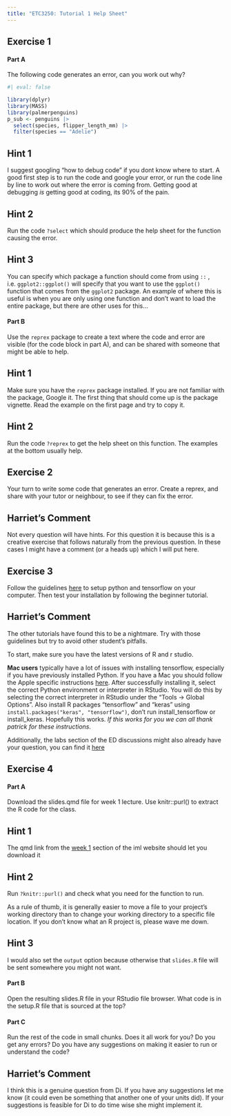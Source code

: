 ```yaml
---
title: "ETC3250: Tutorial 1 Help Sheet"
---
```


## Exercise 1
#### Part A
The following code generates an error, can you work out why?
```r
#| eval: false

library(dplyr)
library(MASS)
library(palmerpenguins)
p_sub <- penguins |>
  select(species, flipper_length_mm) |>
  filter(species == "Adelie")
```

::: {.callout-tip collapse="true"}
## Hint 1
I suggest googling "how to debug code" if you dont know where to start. A good first step is to run the code and google your error, or run the code line by line to work out where the error is coming from. Getting good at debugging *is* getting good at coding, its 90% of the pain. 
:::

::: {.callout-tip collapse="true"}
## Hint 2
Run the code `?select` which should produce the help sheet for the function causing the error. 
:::

::: {.callout-tip collapse="true"}
## Hint 3
You can specify which package a function should come from using `::` , i.e. `ggplot2::ggplot()` will specify that you want to use the `ggplot()` function that comes from the `ggplot2` package. An example of where this is useful is when you are only using one function and don't want to load the entire package, but there are other uses for this... 
:::

#### Part B
Use the `reprex` package to create a text where the code and error are visible (for the code block in part A), and can be shared with someone that might be able to help.

::: {.callout-tip collapse="true"}
## Hint 1
Make sure you have the `reprex` package installed. If you are not familiar with the package, Google it. The first thing that should come up is the package vignette. Read the example on the first page and try to copy it.
:::

::: {.callout-tip collapse="true"}
## Hint 2
Run the code `?reprex` to get the help sheet on this function. The examples at the bottom usually help.
:::

## Exercise 2
Your turn to write some code that generates an error. Create a reprex, and share with your tutor or neighbour, to see if they can fix the error.

::: {.callout-note}
## Harriet's Comment
Not every question will have hints. For this question it is because this is a creative exercise that follows naturally from the previous question. In these cases I might have a comment (or a heads up) which I will put here.
:::


## Exercise 3
Follow the guidelines [here](https://tensorflow.rstudio.com/install/) to setup python and tensorflow on your computer. Then test your installation by following the beginner tutorial.

::: {.callout-note}
## Harriet's Comment
The other tutorials have found this to be a nightmare. Try with those guidelines but try to avoid other student's pitfalls.

To start, make sure you have the latest versions of R and r studio.

**Mac users** typically have a lot of issues with installing tensorflow, especially if you have previously installed Python. If you have a Mac you should follow the Apple specific instructions [here](https://developer.apple.com/metal/tensorflow-plugin/). After successfully installing it, select the correct Python environment or interpreter in RStudio. You will do this by selecting the correct interpreter in RStudio under the “Tools -> Global Options”. Also install R packages “tensorflow” and “keras” using `install.packages("keras", "tensorflow")`, don’t run install_tensorflow or install_keras. Hopefully this works. *If this works for you we can all thank patrick for these instructions.*

Additionally, the labs section of the ED discussions might also already have your question, you can find it [here](https://edstem.org/au/courses/16048/discussion/)
:::


## Exercise 4

#### Part A
Download the slides.qmd file for week 1 lecture. Use knitr::purl() to extract the R code for the class.

::: {.callout-tip collapse="true"}
## Hint 1
The qmd link from the [week 1](https://iml.numbat.space/week1/) section of the iml website should let you download it
:::


::: {.callout-tip collapse="true"}
## Hint 2
Run `?knitr::purl()` and check what you need for the function to run. 
  
As a rule of thumb, it is generally easier to move a file to your project's working directory than to change your working directory to a specific file location. If you don't know what an R project is, please wave me down.
:::

::: {.callout-tip collapse="true"}
## Hint 3
I would also set the `output` option because otherwise that `slides.R` file will be sent somewhere you might not want.
:::

#### Part B
Open the resulting slides.R file in your RStudio file browser. What code is in the setup.R file that is sourced at the top?

#### Part C
Run the rest of the code in small chunks. Does it all work for you? Do you get any errors? Do you have any suggestions on making it easier to run or understand the code?

::: {.callout-note}
## Harriet's Comment
I think this is a genuine question from Di. If you have any suggestions let me know (it could even be something that another one of your units did). If your suggestions is feasible for Di to do time wise she might implement it.
:::